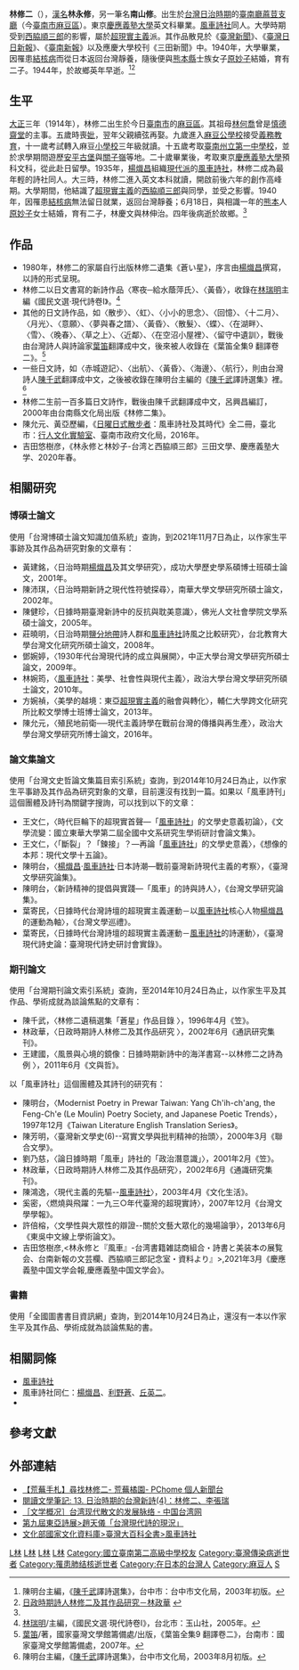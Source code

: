 {{Infobox person
| name                      = 林 修二<br><small>{{lang|ja|はやし しゅうじ}}</small>
| image                     = Lim_Siu-ji.jpg
| birth_name                = 林永修（{{sans-serif|Lîm Éng-siu}}）
| birth_date                = 1914年 <!-- 出身日期 {{Birth date|YYYY|MM|DD}} -->
| birth_place               = {{TWN-JPN}}[[臺南廳|臺南廳]][[蔴荳支廳|蔴荳支廳]]
| death_date                = 1944年6月5日（31歲） <!-- 死亡日期 {{Death date and age|YYYY|MM|DD|YYYY|MM|DD}}-->
| death_place               = {{TWN-JPN}}[[臺南州|臺南州]][[曾文郡|曾文郡]][[麻豆街|麻豆街]]
| death_cause               = [[肺結核|肺結核]]
| nationality               = {{JPN-EMP}}
| other_names               = 南山 修（{{lang|ja|みなみやま しゅう}}）
| ethnicity                 = [[台灣人|台灣人]]
| language                  = [[台灣語|台灣語]]、[[日本語|日本語]]
| citizenship               = [[本島人|本島人]]
| alma_mater                = [[慶應義塾大學|慶應義塾大學]]<br>[[台南二中|臺南州立第一中學校]]<br>[[麻豆民小|臺南州麻豆公學校]]
| occupation                = [[日本文學|日本文學]][[作家|作家]]、[[詩人|詩人]]
| organization              = [[風車詩社|風車詩社]]
| agent                     = <!-- 機構 -->
| notable_works             = <!-- 知名作品 -->
| style                     = [[超現實主義|超現實主義]]
| title                     = <!-- 頭銜 -->
| term                      = <!-- 頭銜時期 -->
| predecessor               = <!-- 前任 -->
| successor                 = <!-- 繼任 -->
| party                     = <!-- 政黨 -->
| movement                  = <!-- 政治運動 -->
| opponents                 = <!-- 競爭者 -->
| boards                    = <!-- 董事會 -->
| religion                  = <!-- 宗教信仰 -->
| denomination              = <!-- 宗教派別 -->
| criminal_charge           = <!-- 刑事起訴 -->
| criminal_penalty          = <!-- 刑事處罰 -->
| criminal_status           = <!-- 刑事狀況 -->
| spouse                    = 原妙子<small>(1940年6月18日成婚，育有二子)</small>
| partner                   = <!-- 伴侶 -->
| children                  = <!-- 子嗣 -->
| parents                   = <!-- 父母 -->
| relatives                 = <!-- 親屬 -->
| callsign                  = <!-- 無線電臺呼號 -->
| awards                    = <!-- 獲獎 -->
| signature                 = <!-- 簽名 -->
| signature_alt             = <!-- 簽名替代 -->
| signature_size            = <!-- 簽名替代 -->
| module                    = <!-- 用於嵌套其他資訊模板 -->
| module2                   = <!--  -->
| module3                   = <!--  -->
| module4                   = <!--  -->
| module5                   = <!--  -->
| module6                   = <!--  -->
| website                   = <!-- 網站 {{URL|www.example.com}} -->
| footnotes                 = <!-- 註腳 -->
| box_width                 = <!-- 寬度 -->
}}
'''林修二'''（{{bd|1914年||1944年|6月5日}}），[[漢名|漢名]]'''林永修'''，另一筆名'''南山修'''。出生於[[台灣日治時期|台灣日治時期]]的[[臺南廳|臺南廳]][[蔴荳支廳|蔴荳支廳]]（今[[臺南市|臺南市]][[麻豆區|麻豆區]]）。東京[[慶應義塾大學|慶應義塾大學]]英文科畢業。[[風車詩社|風車詩社]]同人。大學時期受到[[西脇順三郎|西脇順三郎]]的影響，屬於[[超現實主義|超現實主義]]派。其作品散見於《[[臺灣新聞|臺灣新聞]]》、《[[臺灣日日新報|臺灣日日新報]]》、《[[臺南新報|臺南新報]]》以及應慶大學校刊《三田新聞》中。1940年，大學畢業，因罹患[[結核病|結核病]]而從日本返回台灣靜養，隨後便與[[熊本縣|熊本縣]]士族女子[[原妙子|原妙子]]結婚，育有二子。1944年，於故鄉英年早逝。<ref>陳明台主編，《[[陳千武|陳千武]]譯詩選集》，台中市：台中市文化局，2003年初版。</ref><ref name="林政華">[http://www.knu.edu.tw/cge/data/c_newpaper/01/%E6%9E%97%E6%94%BF%E8%8F%AF_%E6%97%A5%E6%94%BF%E6%99%82%E6%9C%9F%E8%A9%A9%E4%BA%BA%E6%9E%97%E4%BF%AE%E4%BA%8C%E5%8F%8A%E5%85%B6%E4%BD%9C%E5%93%81%E7%A0%94%E7%A9%B6.PDF 日政時期詩人林修二及其作品研究－林政華] {{webarchive|url=https://web.archive.org/web/20150108131958/http://www.knu.edu.tw/cge/data/c_newpaper/01/%E6%9E%97%E6%94%BF%E8%8F%AF_%E6%97%A5%E6%94%BF%E6%99%82%E6%9C%9F%E8%A9%A9%E4%BA%BA%E6%9E%97%E4%BF%AE%E4%BA%8C%E5%8F%8A%E5%85%B6%E4%BD%9C%E5%93%81%E7%A0%94%E7%A9%B6.PDF |date=2015-01-08 }}</ref>

==生平==
[[大正|大正]]三年（1914年），林修二出生於今日[[臺南市|臺南市]]的[[麻豆區|麻豆區]]。其祖母[[林何喬|林何喬]]曾是[[慎德齋堂|慎德齋堂]]的主事。五歲時喪[[母親|妣]]，翌年父親續弦再娶。九歲進入[[麻豆國小|麻豆公學校]]接受[[義務教育|義務教育]]，十一歲考試轉入麻豆[[小學校|小學校]]三年級就讀。十五歲考取[[臺南州立第一中學校|臺南州立第一中學校]]，並於求學期間遊歷[[安平古堡|安平古堡]]與[[關子嶺|關子嶺]]等地。二十歲畢業後，考取東京[[慶應義塾大學|慶應義塾大學]]預科文科，從此赴日留學。1935年，[[楊熾昌|楊熾昌]]組織[[現代派|現代派]]的[[風車詩社|風車詩社]]，林修二成為最年輕的詩社同人。大三時，林修二進入英文本科就讀，開啟前後六年的創作高峰期。大學期間，他結識了[[超現實主義|超現實主義]]的[[西脇順三郎|西脇順三郎]]與同學，並受之影響。1940年，因罹患[[結核病|結核病]]無法留日就業，返回台灣靜養；6月18日，與相識一年的[[熊本縣|熊本]]人[[原妙子|原妙子]]女士結婚，育有二子，林慶文與林伸治。四年後病逝於故鄉。<ref name="林政華"></ref>

==作品==
*1980年，林修二的家屬自行出版林修二遺集《蒼い星》，序言由[[楊熾昌|楊熾昌]]撰寫，以詩的形式呈現。
*林修二以日文書寫的新詩作品〈寒夜─給水蔭萍氏〉、〈黃昏〉，收錄在[[林瑞明|林瑞明]]主編《國民文選‧現代詩卷I》。<ref>[[林瑞明|林瑞明]]/主編，《國民文選‧現代詩卷I》，台北市：玉山社，2005年。</ref>
*其他的日文詩作品，如〈散步〉、〈虹〉、〈小小的思念〉、〈回憶〉、〈十二月〉、〈月光〉、〈意願〉、〈夢與春之譜〉、〈黃昏〉、〈散髮〉、〈蝶〉、〈在湖畔〉、〈雪〉、〈晚春〉、〈草之上〉、〈近鄰〉、〈在空沼小屋裡〉、〈留守中遺訓〉，戰後由台灣詩人與詩論家[[葉笛|葉笛]]翻譯成中文，後來被人收錄在《葉笛全集9 翻譯卷二》。<ref>[[葉笛|葉笛]]/著，國家臺灣文學館籌備處/出版，《葉笛全集9 翻譯卷二》，台南市：國家臺灣文學館籌備處，2007年。</ref>
*一些日文詩，如〈赤城遊記〉、〈出航〉、〈黃昏〉、〈海邊〉、〈航行〉，則由台灣詩人[[陳千武|陳千武]]翻譯成中文，之後被收錄在陳明台主編的《[[陳千武|陳千武]]譯詩選集》裡。<ref>陳明台主編，《[[陳千武|陳千武]]譯詩選集》，台中市文化局，2003年8月初版。</ref>
*林修二生前一百多篇日文詩作，戰後由陳千武翻譯成中文，呂興昌編訂，2000年由台南縣文化局出版《林修二集》。
*陳允元、黃亞歷編，《[[日曜日式散步者|日曜日式散步者]]：風車詩社及其時代》全二冊，臺北市：[[行人文化實驗室|行人文化實驗室]]、臺南市政府文化局，2016年。
*吉田悠樹彦，《林永修と林妙子-台湾と西脇順三郎》三田文學、慶應義塾大学、2020年春。

==相關研究==
===博碩士論文===
使用「台灣博碩士論文知識加值系統」查詢，到2021年11月7日為止，以作家生平事跡及其作品為研究對象的文章有：
*黃建銘，〈日治時期[[楊熾昌|楊熾昌]]及其文學研究〉，成功大學歷史學系碩博士班碩士論文，2001年。
*陳沛琪，〈日治時期新詩之現代性符號探尋〉，南華大學文學研究所碩士論文，2002年。
*陳健珍，〈日據時期臺灣新詩中的反抗與耽美意識〉，佛光人文社會學院文學系碩士論文，2005年。
*莊曉明，〈日治時期[[鹽分地帶|鹽分地帶]]詩人群和[[風車詩社|風車詩社]]詩風之比較研究〉，台北教育大學台灣文化研究所碩士論文，2008年。
*鄧婉婷，〈1930年代台灣現代詩的成立與展開〉，中正大學台灣文學研究所碩士論文，2009年。
*林婉筠，〈[[風車詩社|風車詩社]]：美學、社會性與現代主義〉，政治大學台灣文學研究所碩士論文，2010年。
*方婉禎，〈美學的越境：東亞[[超現實主義|超現實主義]]的融會與轉化〉，輔仁大學跨文化研究所比較文學博士班博士論文，2013年。
*陳允元，〈殖民地前衛──現代主義詩學在戰前台灣的傳播與再生產〉，政治大學台灣文學研究所博士論文，2016年。

===論文集論文===
使用「台灣文史哲論文集篇目索引系統」查詢，到2014年10月24日為止，以作家生平事跡及其作品為研究對象的文章，目前還沒有找到一篇。如果以「風車詩刊」這個團體及詩刊為關鍵字搜詢，可以找到以下的文章：
*王文仁，〈時代巨輪下的超現實首聲—「[[風車詩社|風車詩社]]」的文學史意義初論〉，《文學流變：國立東華大學第二屆全國中文系研究生學術研討會論文集》。
*王文仁，〈「斷裂」？「鍊接」？—再論「[[風車詩社|風車詩社]]」的文學史意義〉，《想像的本邦：現代文學十五論》。
*陳明台，〈[[楊熾昌|楊熾昌]]‧[[風車詩社|風車詩社]]‧日本詩潮—戰前臺灣新詩現代主義的考察〉，《臺灣文學研究論集》。
*陳明台，〈新詩精神的提倡與實踐—「風車」的詩與詩人〉，《台灣文學研究論集》。
*葉寄民，〈日據時代台灣詩壇的超現實主義運動－以[[風車詩社|風車詩社]]核心人物[[楊熾昌|楊熾昌]]的運動為軸〉，《台灣文學巡禮》。
*葉寄民，〈日據時代台灣詩壇的超現實主義運動－[[風車詩社|風車詩社]]的詩運動〉，《臺灣現代詩史論：臺灣現代詩史研討會實錄》。

===期刊論文===
使用「台灣期刊論文索引系統」查詢，至2014年10月24日為止，以作家生平及其作品、學術成就為談論焦點的文章有：
*陳千武，〈林修二遺稿選集「蒼星」作品目錄 〉，1996年4月《笠》。
*林政華，〈日政時期詩人林修二及其作品研究 〉，2002年6月《通訊研究集刊》。
*王建國，〈風景與心境的鏡像：日據時期新詩中的海洋書寫--以林修二之詩為例 〉，2011年6月《文與哲》。
以「風車詩社」這個團體及其詩刊的研究有：
* 陳明台，〈Modernist Poetry in Prewar Taiwan: Yang Ch'ih-ch'ang, the Feng-Ch'e (Le Moulin) Poetry Society, and Japanese Poetic Trends〉，1997年12月《Taiwan Literature English Translation Series》。
*陳芳明，〈臺灣新文學史(6)--寫實文學與批判精神的抬頭〉，2000年3月《聯合文學》。
*劉乃慈，〈論日據時期「風車」詩社的「政治潛意識」〉，2001年2月《笠》。
*林政華，〈日政時期詩人林修二及其作品研究〉，2002年6月《通識研究集刊》。
*陳鴻逸，〈現代主義的先驅--[[風車詩社|風車詩社]]〉，2003年4月《文化生活》。
*奚密，〈燃燒與飛躍：一九三○年代臺灣的超現實詩〉，2007年12月《台灣文學學報》。
*許倍榕，〈文學性與大眾性的辯證--關於文藝大眾化的幾場論爭〉，2013年6月《東吳中文線上學術論文》。
*吉田悠樹彦,<林永修と『風車』-台湾書籍雑誌商組合・詩書と美装本の展覧会、台南新報の文芸欄、西脇順三郎記念室・資料より』>,2021年3月《慶應義塾中国文学会報,慶應義塾中国文学会》。

===書籍===
使用「全國圖書書目資訊網」查詢，到2014年10月24日為止，還沒有一本以作家生平及其作品、學術成就為談論焦點的書。

==相關詞條==
*[[風車詩社|風車詩社]]
*風車詩社同仁：[[楊熾昌|楊熾昌]]、[[利野蒼|利野蒼]]、[[丘英二|丘英二]]。
*
==參考文獻==
<references />

==外部連結==
*[http://mypaper.pchome.com.tw/ibh/post/1234917045 【荒蕪手札】尋找林修二- 荒蕪橘園- PChome 個人新聞台] {{Wayback|url=http://mypaper.pchome.com.tw/ibh/post/1234917045 |date=20190609193810 }}
*[http://read-literature-reflection.blogspot.tw/2013/05/13-4.html 閱讀文學筆記: 13. 日治時期的台灣新詩(4)：林修二、李張瑞] {{Wayback|url=http://read-literature-reflection.blogspot.tw/2013/05/13-4.html |date=20150107113446 }}
*[http://www.taiwan.cn/twzlk/whysh/wx/wxgk/200602/t20060224_233749.htm ［文学概况］台湾现代散文的发展脉络 - 中国台湾网] {{Wayback|url=http://www.taiwan.cn/twzlk/whysh/wx/wxgk/200602/t20060224_233749.htm |date=20181212192936 }}
*[https://web.archive.org/web/20150107131927/http://www.zic.com.tw/tw-7/7-49.htm 第九屆東亞詩展>趙天儀「台灣現代詩的現況」]
*[https://web.archive.org/web/20150107113421/http://nrch.cca.gov.tw/twpedia.php?id=4557 文化部國家文化資料庫>臺灣大百科全書>風車詩社]

[[Category:臺灣日治時期詩人|L林]]
[[Category:臺灣男性詩人|L林]]
[[Category:台灣日語文學作家|L林]]
[[Category:慶應義塾大學校友|L林]]
[[Category:國立臺南第二高級中學校友|Category:國立臺南第二高級中學校友]]
[[Category:臺灣傳染病逝世者|Category:臺灣傳染病逝世者]]
[[Category:罹患肺结核逝世者|Category:罹患肺结核逝世者]]
[[Category:在日本的台灣人|Category:在日本的台灣人]]
[[Category:麻豆人|Category:麻豆人]]
[[Category:林姓|S]]